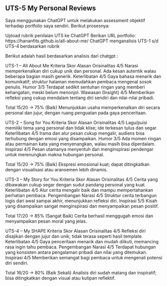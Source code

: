 ## UTS-5 My Personal Reviews

Saya menggunakan ChatGPT untuk melakukan assessment objektif terhadap portfolio saya sendiri. Berikut prosesnya:

Upload rubrik penilaian UTS ke ChatGPT
Berikan URL portfolio: https://hananfits.github.io/all-about-me/
ChatGPT menganalisis UTS-1 s/d UTS-4 berdasarkan rubrik

Berikut adalah hasil berdasarkan analisis dari chatgpt :


UTS-1 – All About Me
Kriteria	Skor	Alasan
Orisinalitas	4/5	Narasi memperkenalkan diri cukup unik dan personal. Ada kesan autentik walau beberapa bagian masih generik.
Keterlibatan	4/5	Gaya bahasa menarik dan komunikatif; struktur halaman memudahkan pembaca mengenal sosok penulis.
Humor	3/5	Terdapat sedikit sentuhan ringan yang memberi kehangatan, meski belum menonjol.
Wawasan (Insight)	4/5	Memberikan refleksi yang cukup mendalam tentang diri sendiri dan nilai-nilai pribadi.

Total	15/20 → 75% (Baik)	Menunjukkan usaha memperkenalkan diri secara personal dan jujur, dengan ruang penguatan pada gaya penceritaan.


UTS-2 – Song for You
Kriteria	Skor	Alasan
Orisinalitas	4/5	Lagu/puisi memiliki tema yang personal dan tidak klise; ide terkesan tulus dan segar.
Keterlibatan	4/5	Irama dan alur pesan cukup mengalir, audiens bisa terhubung dengan emosi yang disampaikan.
Humor	3/5	Ada momen ringan atau permainan kata yang menyenangkan, walau masih bisa diperdalam.
Inspirasi	4/5	Pesan utamanya menyentuh dan menginspirasi pendengar untuk merenungkan makna hubungan personal.

Total	15/20 → 75% (Baik)	Ekspresi emosional kuat; dapat ditingkatkan dengan visualisasi atau aransemen lebih dinamis.


UTS-3 – My Story for You
Kriteria	Skor	Alasan
Orisinalitas	4/5	Cerita yang dibawakan cukup segar dengan sudut pandang personal yang kuat.
Keterlibatan	4/5	Alur cerita mengalir baik dan mampu mempertahankan perhatian pembaca.
Pengembangan Narasi	4/5	Struktur cerita terbangun logis dari awal sampai akhir, menunjukkan refleksi diri.
Inspirasi	5/5	Kisah yang disampaikan sangat menginspirasi dan menyampaikan pesan positif.

Total	17/20 → 85% (Sangat Baik)	Cerita berhasil menggugah emosi dan menyampaikan pesan moral yang jelas.


UTS-4 – My SHAPE
Kriteria	Skor	Alasan
Orisinalitas	4/5	Refleksi diri disajikan dengan jujur dan unik; tidak terasa seperti hasil template.
Keterlibatan	4/5	Gaya penceritaan menarik dan mudah diikuti, memancing rasa ingin tahu pembaca.
Pengembangan Narasi	4/5	Terdapat hubungan yang konsisten antara pengalaman pribadi dan nilai yang ditemukan.
Inspirasi	4/5	Memberikan semangat bagi pembaca untuk mengenali potensi diri sendiri.

Total	16/20 → 80% (Baik Sekali)	Analisis diri sudah matang dan inspiratif; bisa ditingkatkan dengan visual atau kutipan reflektif.
